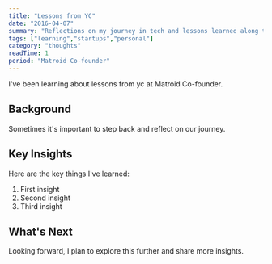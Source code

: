 ```yaml
---
title: "Lessons from YC"
date: "2016-04-07"
summary: "Reflections on my journey in tech and lessons learned along the way."
tags: ["learning","startups","personal"]
category: "thoughts"
readTime: 1
period: "Matroid Co-founder"
---
```


I've been learning about lessons from yc at Matroid Co-founder.

## Background

Sometimes it's important to step back and reflect on our journey.

## Key Insights

Here are the key things I've learned:

1. First insight
2. Second insight
3. Third insight

## What's Next

Looking forward, I plan to explore this further and share more insights.

